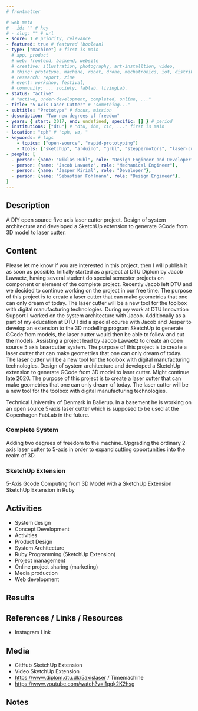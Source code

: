 ```yaml
---
# frontmatter

# web meta
# - id: "" # key
# - slug: "" # url
- score: 1 # priority, relevance
- featured: true # featured (boolean)
- type: ["machine"] # first is main
  # app, product
  # web: frontend, backend, website
  # creative: illustration, photography, art-installtion, video,
  # thing: prototype, machine, robot, drone, mechatronics, iot, distributed system, maker
  # research: report, zine
  # event: workshop, festival, 
  # community: ... society, fablab, livingLab, 
- status: "active"
  # "active, under-development, completed, online, ..."
- title: "5 Axis Laser Cutter" # "something..."
- subtitle: "Prototype" # focus, mission
- description: "Two new degrees of freedom"
- years: { start: 2017, end: undefined, specific: [] } # period
- institutions: ["dtu"] # "dtu, ibm, cic, ..." first is main
- location: "cph" # "cph, vø, "
- keywords: # tags
    - topics: ["open-source", "rapid-prototyping"]
    - tools: ["sketchUp", "arduino", "grbl", "steppermotors", "laser-cutter", "ruby"] # tech stack
- people: [
  - person: {name: "Niklas Buhl", role: "Design Engineer and Developer"},
  - person: {name: "Jacob Lawaetz", role: "Mechanical Engineer"},
  - person: {name: "Jesper Kirial", role: "Developer"},
  - person: {name: "Sebastian Fohlmann", role: "Design Engineer"},
]
---
```


<!-- # Title -->

## Description

A DIY open source five axis laser cutter project.
Design of system architecture and developed a SketchUp extension to generate GCode from 3D model to laser cutter.

## Content

Please let me know if you are interested in this project, then I will publish it as soon as possible.
Initially started as a project at DTU Diplom by Jacob Lawaetz, having several student do special semester projects on component or element of the complete project. Recently Jacob left DTU and we decided to continue working on the project in our free time.
The purpose of this project is to create a laser cutter that can make geometries that one can only dream of today.
The laser cutter will be a new tool for the toolbox with digital manufacturing technologies.
During my work at DTU Innovation Support I worked on the system architecture with Jacob.
Additionally as a part of my education at DTU I did a special course with Jacob and Jesper to develop an extension to the 3D modelling program SketchUp to generate GCode from models, the laser cutter would then be able to follow and cut the models.
Assisting a project lead by Jacob Lawaetz to create an open source 5 axis lasercutter system.
The purpose of this project is to create a laser cutter that can make geometries that one can only dream of today. The laser cutter will be a new tool for the toolbox with digital manufacturing technologies.
Design of system architecture and developed a SketchUp extension to generate GCode from 3D model to laser cutter. Might continue late 2020.
The purpose of this project is to create a laser cutter that can make geometries that one can only dream of today. The laser cutter will be a new tool for the toolbox with digital manufacturing technologies.

Technical University of Denmark in Ballerup.
In a basement he is working on an open source 5-axis laser cutter which is supposed to be used at the Copenhagen FabLab in the future.

### Complete System

Adding two degrees of freedom to the machine.
Upgrading the ordinary 2-axis laser cutter to 5-axis in order to expand cutting opportunities into the realm of 3D.

### SketchUp Extension

5-Axis Gcode Computing from 3D Model with a SketchUp Extension
SketchUp Extension in Ruby

## Activities

- System design
- Concept Development
- Activities
- Product Design
- System Architecture
- Ruby Programming (SketchUp Extension)
- Project management
- Online project sharing (marketing)
- Media production
- Web development

## Results

<!-- Mentionable -->

## References / Links / Resources

- Instagram Link

## Media

- GitHub SketchUp Extension
- Video SketchUp Extension
- https://www.diplom.dtu.dk/5axislaser / Timemachine
- https://www.youtube.com/watch?v=i1qqk2K2hsg

## Notes

<!-- Tags -->
<!-- ## Tools -->
<!-- ## Topics -->
<!-- ## Types -->
